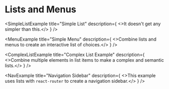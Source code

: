 
# Lists and Menus

<SimpleListExample
  title="Simple List"
  description={
    <>It doesn't get any simpler than this.</>
  }
/>

<MenuExample
  title="Simple Menu"
  description={
    <>Combine lists and menus to create an interactive list of choices.</>
  }
/>

<ComplexListExample
  title="Complex List Example"
  description={
    <>Combine multiple elements in list items to make a complex and semantic lists.</>
  }
 />

<NavExample
  title="Navigation Sidebar"
  description={
    <>This example uses lists with <code>react-router</code> to create a navigation sidebar.</>
  }
/>
